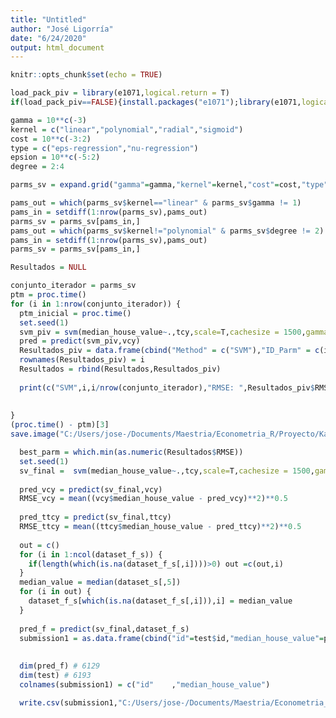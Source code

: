 ```yaml
---
title: "Untitled"
author: "José Ligorría"
date: "6/24/2020"
output: html_document
---
```


```r
knitr::opts_chunk$set(echo = TRUE)
```

```r
load_pack_piv = library(e1071,logical.return = T)
if(load_pack_piv==FALSE){install.packages("e1071");library(e1071,logical.return = T)}

gamma = 10**c(-3)
kernel = c("linear","polynomial","radial","sigmoid")
cost = 10**c(-3:2)
type = c("eps-regression","nu-regression")
epsion = 10**c(-5:2) 
degree = 2:4

parms_sv = expand.grid("gamma"=gamma,"kernel"=kernel,"cost"=cost,"type"=type,"epsion"=epsion,"degree"=degree)

pams_out = which(parms_sv$kernel=="linear" & parms_sv$gamma != 1)
pams_in = setdiff(1:nrow(parms_sv),pams_out)
parms_sv = parms_sv[pams_in,]
pams_out = which(parms_sv$kernel!="polynomial" & parms_sv$degree != 2)
pams_in = setdiff(1:nrow(parms_sv),pams_out)
parms_sv = parms_sv[pams_in,]


```

```r
Resultados = NULL 

conjunto_iterador = parms_sv
ptm = proc.time()
for (i in 1:nrow(conjunto_iterador)) {
  ptm_inicial = proc.time()
  set.seed(1)
  svm_piv = svm(median_house_value~.,tcy,scale=T,cachesize = 1500,gamma = conjunto_iterador$gamma[i],kernel = conjunto_iterador$kernel[i], cost = conjunto_iterador$cost[i], type = conjunto_iterador$type[i],epsion=conjunto_iterador$epsion[i])
  pred = predict(svm_piv,vcy)
  Resultados_piv = data.frame(cbind("Method" = c("SVM"),"ID_Parm" = c(i),"RMSE"=mean((vcy$median_house_value - pred)**2)**0.5,"Tiempo" = (proc.time() - ptm_inicial)[3]),stringsAsFactors=F)
  rownames(Resultados_piv) = i
  Resultados = rbind(Resultados,Resultados_piv)
  
  print(c("SVM",i,i/nrow(conjunto_iterador),"RMSE: ",Resultados_piv$RMSE,"  min RMSE: ",min(as.numeric(Resultados$RMSE)),"  Tiempo: ",Resultados_piv$Tiempo, "  Aproximado restante: ",(nrow(conjunto_iterador)-i)*mean(as.numeric(Resultados$Tiempo))  ))
  
  
}
(proc.time() - ptm)[3]
save.image("C:/Users/jose-/Documents/Maestria/Econometria_R/Proyecto/Kaggle_EconometicsR/Envs/SVM_2.RData")
```


```r
  best_parm = which.min(as.numeric(Resultados$RMSE))
  set.seed(1)
  sv_final =  svm(median_house_value~.,tcy,scale=T,cachesize = 1500,gamma = conjunto_iterador$gamma[best_parm],kernel = conjunto_iterador$kernel[best_parm], cost = conjunto_iterador$cost[best_parm], type = conjunto_iterador$type[best_parm],epsion=conjunto_iterador$epsion[best_parm])
  
  pred_vcy = predict(sv_final,vcy)
  RMSE_vcy = mean((vcy$median_house_value - pred_vcy)**2)**0.5
  
  pred_ttcy = predict(sv_final,ttcy)
  RMSE_ttcy = mean((ttcy$median_house_value - pred_ttcy)**2)**0.5
  
  out = c()
  for (i in 1:ncol(dataset_f_s)) {
    if(length(which(is.na(dataset_f_s[,i])))>0) out =c(out,i)
  }
  median_value = median(dataset_s[,5])
  for (i in out) {
    dataset_f_s[which(is.na(dataset_f_s[,i])),i] = median_value
  }
  
  pred_f = predict(sv_final,dataset_f_s)
  submission1 = as.data.frame(cbind("id"=test$id,"median_house_value"=pred_f))
  
  
  dim(pred_f) # 6129    
  dim(test) # 6193   
  colnames(submission1) = c("id"	,"median_house_value")

  write.csv(submission1,"C:/Users/jose-/Documents/Maestria/Econometria_R/Proyecto/Kaggle_EconometicsR/submission1_20200625.csv",row.names = F)
```


